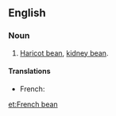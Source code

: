 ==English==
===Noun===
{{en-noun|sg=[[French]] [[bean]]}}

# [[haricot bean|Haricot bean]], [[kidney bean]].

====Translations====
* French: {{t+|fr|haricot vert|m}}

[[et:French bean]]
